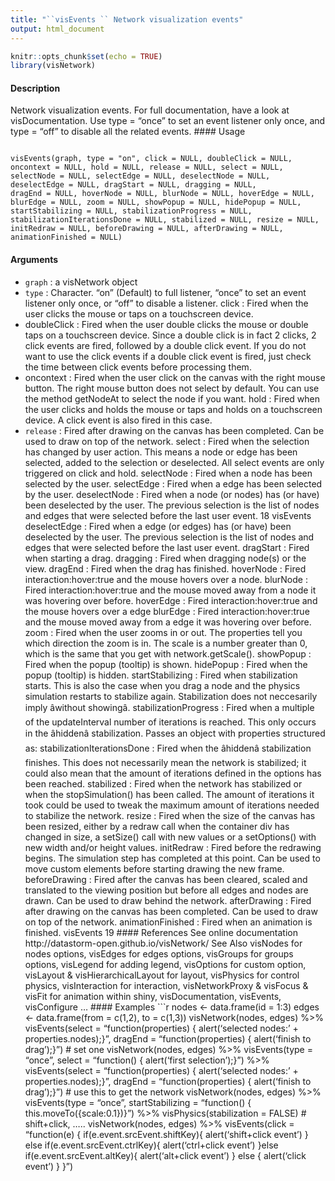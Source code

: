 ```yaml
---
title: "``visEvents `` Network visualization events"
output: html_document
---
```


```r
knitr::opts_chunk$set(echo = TRUE)
library(visNetwork)
```

#### Description
Network visualization events. For full documentation, have a look at visDocumentation. Use
type = "once" to set an event listener only once, and type = "off" to disable all the related
events.
#### Usage
<pre><code>
visEvents(graph, type = "on", click = NULL, doubleClick = NULL,
oncontext = NULL, hold = NULL, release = NULL, select = NULL,
selectNode = NULL, selectEdge = NULL, deselectNode = NULL,
deselectEdge = NULL, dragStart = NULL, dragging = NULL,
dragEnd = NULL, hoverNode = NULL, blurNode = NULL, hoverEdge = NULL,
blurEdge = NULL, zoom = NULL, showPopup = NULL, hidePopup = NULL,
startStabilizing = NULL, stabilizationProgress = NULL,
stabilizationIterationsDone = NULL, stabilized = NULL, resize = NULL,
initRedraw = NULL, beforeDrawing = NULL, afterDrawing = NULL,
animationFinished = NULL)
</code></pre>
#### Arguments
* ``graph`` : a visNetwork object
* ``type`` :   Character. "on" (Default) to full listener, "once" to set an event listener only
once, or "off" to disable a listener.
click : Fired when the user clicks the mouse or taps on a touchscreen device.
* doubleClick : Fired when the user double clicks the mouse or double taps on a touchscreen
device. Since a double click is in fact 2 clicks, 2 click events are fired, followed
by a double click event. If you do not want to use the click events if a double click event is fired, just check the time between click events before processing
them.
* oncontext : Fired when the user click on the canvas with the right mouse button. The right mouse button does not select by default. You can use the method getNodeAt to
select the node if you want.
hold : Fired when the user clicks and holds the mouse or taps and holds on a touchscreen
device. A click event is also fired in this case.
* ``release`` :   Fired after drawing on the canvas has been completed. Can be used to draw on
top of the network.
select : Fired when the selection has changed by user action. This means a node or
edge has been selected, added to the selection or deselected. All select events
are only triggered on click and hold.
selectNode : Fired when a node has been selected by the user.
selectEdge : Fired when a edge has been selected by the user.
deselectNode : Fired when a node (or nodes) has (or have) been deselected by the user. The
previous selection is the list of nodes and edges that were selected before the
last user event.
18 visEvents
deselectEdge : Fired when a edge (or edges) has (or have) been deselected by the user. The
previous selection is the list of nodes and edges that were selected before the
last user event.
dragStart : Fired when starting a drag.
dragging : Fired when dragging node(s) or the view.
dragEnd : Fired when the drag has finished.
hoverNode : Fired interaction:hover:true and the mouse hovers over a node.
blurNode : Fired interaction:hover:true and the mouse moved away from a node it was
hovering over before.
hoverEdge : Fired interaction:hover:true and the mouse hovers over a edge
blurEdge : Fired interaction:hover:true and the mouse moved away from a edge it was
hovering over before.
zoom : Fired when the user zooms in or out. The properties tell you which direction
the zoom is in. The scale is a number greater than 0, which is the same that you
get with network.getScale().
showPopup : Fired when the popup (tooltip) is shown.
hidePopup : Fired when the popup (tooltip) is hidden.
startStabilizing
: Fired when stabilization starts. This is also the case when you drag a node
and the physics simulation restarts to stabilize again. Stabilization does not
neccesarily imply âwithout showingâ.
stabilizationProgress
: Fired when a multiple of the updateInterval number of iterations is reached.
This only occurs in the âhiddenâ stabilization. Passes an object with properties
structured as:
stabilizationIterationsDone
: Fired when the âhiddenâ stabilization finishes. This does not necessarily mean
the network is stabilized; it could also mean that the amount of iterations defined
in the options has been reached.
stabilized : Fired when the network has stabilized or when the stopSimulation() has been
called. The amount of iterations it took could be used to tweak the maximum
amount of iterations needed to stabilize the network.
resize : Fired when the size of the canvas has been resized, either by a redraw call
when the container div has changed in size, a setSize() call with new values or a
setOptions() with new width and/or height values.
initRedraw : Fired before the redrawing begins. The simulation step has completed at this
point. Can be used to move custom elements before starting drawing the new
frame.
beforeDrawing : Fired after the canvas has been cleared, scaled and translated to the viewing
position but before all edges and nodes are drawn. Can be used to draw behind
the network.
afterDrawing : Fired after drawing on the canvas has been completed. Can be used to draw on
top of the network.
animationFinished
: Fired when an animation is finished.
visEvents 19
#### References
See online documentation http://datastorm-open.github.io/visNetwork/
See Also
visNodes for nodes options, visEdges for edges options, visGroups for groups options, visLegend
for adding legend, visOptions for custom option, visLayout & visHierarchicalLayout for layout,
visPhysics for control physics, visInteraction for interaction, visNetworkProxy & visFocus & visFit
for animation within shiny, visDocumentation, visEvents, visConfigure ...
#### Examples
```r
nodes <- data.frame(id = 1:3)
edges <- data.frame(from = c(1,2), to = c(1,3))
visNetwork(nodes, edges) %>%
visEvents(select = "function(properties) {
alert('selected nodes: ' + properties.nodes);}",
dragEnd = "function(properties) {
alert('finish to drag');}")
# set one
visNetwork(nodes, edges) %>%
visEvents(type = "once", select = "function() {
alert('first selection');}") %>%
visEvents(select = "function(properties) {
alert('selected nodes: ' + properties.nodes);}",
dragEnd = "function(properties) {
alert('finish to drag');}")
# use this to get the network
visNetwork(nodes, edges) %>%
visEvents(type = "once", startStabilizing = "function() {
this.moveTo({scale:0.1})}") %>%
visPhysics(stabilization = FALSE)
# shift+click, .....
visNetwork(nodes, edges) %>%
visEvents(click = "function(e) {
if(e.event.srcEvent.shiftKey){
alert('shift+click event')
} else if(e.event.srcEvent.ctrlKey){
alert('ctrl+click event')
}else if(e.event.srcEvent.altKey){
alert('alt+click event')
} else {
alert('click event')
}
}")


